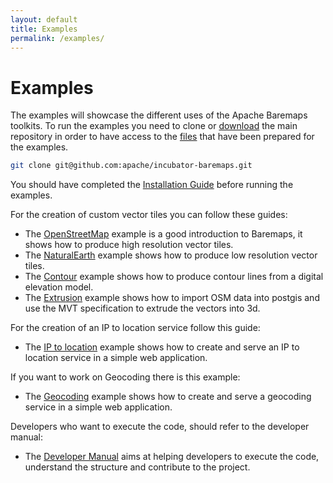 ```yaml
---
layout: default
title: Examples
permalink: /examples/
---
```


# Examples

The examples will showcase the different uses of the Apache Baremaps toolkits. To run the examples you need to clone or [download](https://github.com/apache/incubator-baremaps/archive/refs/heads/main.zip) the main
repository in order to have access to the [files](https://github.com/apache/incubator-baremaps/blob/main/examples/) that have been prepared for the examples.

```bash
git clone git@github.com:apache/incubator-baremaps.git
```

You should have completed the [Installation Guide](/getting-started/installing-the-cli) before running the examples.

For the creation of custom vector tiles you can follow these guides:

- The [OpenStreetMap](/documentation/examples/import-osm-into-postgis/) example is a good introduction to Baremaps, it shows how to produce high resolution vector tiles.
- The [NaturalEarth](/documentation/examples/import-naturalearth-into-postgis/) example shows how to produce low resolution vector tiles.
- The [Contour](/documentation/examples/import-contour-into-postgis/) example shows how to produce contour lines from a digital elevation model.
- The [Extrusion](/documentation/examples/extrusion/) example shows how to import OSM data into postgis and use the MVT specification to extrude the vectors into 3d.

For the creation of an IP to location service follow this guide:

- The [IP to location](/documentation/examples/ip-to-location/) example shows how to create and serve an IP to location service in a simple web application.

If you want to work on Geocoding there is this example:

- The [Geocoding](/documentation/examples/geocoding/) example shows how to create and serve a geocoding service in a simple web application.

Developers who want to execute the code, should refer to the developer manual:

- The [Developer Manual](/documentation/developer-manual/) aims at helping developers to execute the code, understand the structure and contribute to the project.
